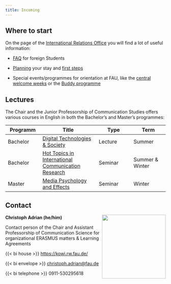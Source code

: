 ```yaml
---
title: Incoming
---
```


## Where to start

On the page of the [International Relations Office](https://ib.wiso.fau.de/income/) you will find a lot of useful information:

-   [FAQ](https://ib.wiso.fau.de/income/faq/) for foreign Students

-   [Planning](https://ib.wiso.fau.de/income/planning/) your stay and [first steps](https://ib.wiso.fau.de/income/to-do-first/)

-   Special events/programmes for orientation at FAU, like the [central welcome weeks](https://www.fau.eu/education/international/from-abroad/welcome-programme-for-international-students/orientation-courses-for-international-students/) or the [Buddy programme](https://www.fau.eu/education/international/from-abroad/welcome-programme-for-international-students/buddy-programme/)

## Lectures

The Chair and the Junior Professorship of Communication Studies offers various courses in English in both the Bachelor's and Master's programmes:

| Programm | Title                                                                                                                               | Type    | Term            |
|----------------|-------------------------|----------------|----------------|
| Bachelor | [Digital Technologies & Society](https://www.kommunikationswissenschaft.rw.fau.de/lehre/bachelor/digital-technologies-and-society/) | Lecture | Summer          |
| Bachelor | [Hot Topics in International Communication Research](https://www.kommunikationswissenschaft.rw.fau.de/lehre/bachelor/hot-topics/)   | Seminar | Summer & Winter |
| Master   | [Media Psychology and Effects](https://www.kommunikationswissenschaft.rw.fau.de/lehre/master/media-psychology-and-effects/)         | Seminar | Winter          |

## Contact
![](https://github.com/faucommsci/dbd_2023/blob/main/img/team/ca-circle.png?raw=true){style="float:right;padding: 0 0 0 0px;" fig-alt="Headshot of Christoph Adrian" width="200"}

**Christoph Adrian (he/him)**

Contact person of the Chair and Assistant Professorship of Communication Science for organizational ERASMUS matters & Learning Agreements

{{< bi house >}} <https://kowi.rw.fau.de/>

{{< bi envelope >}} [christoph.adrian\@fau.de](mailto:christoph.adrian@fau.de)

{{< bi telephone >}} 0911-530295618